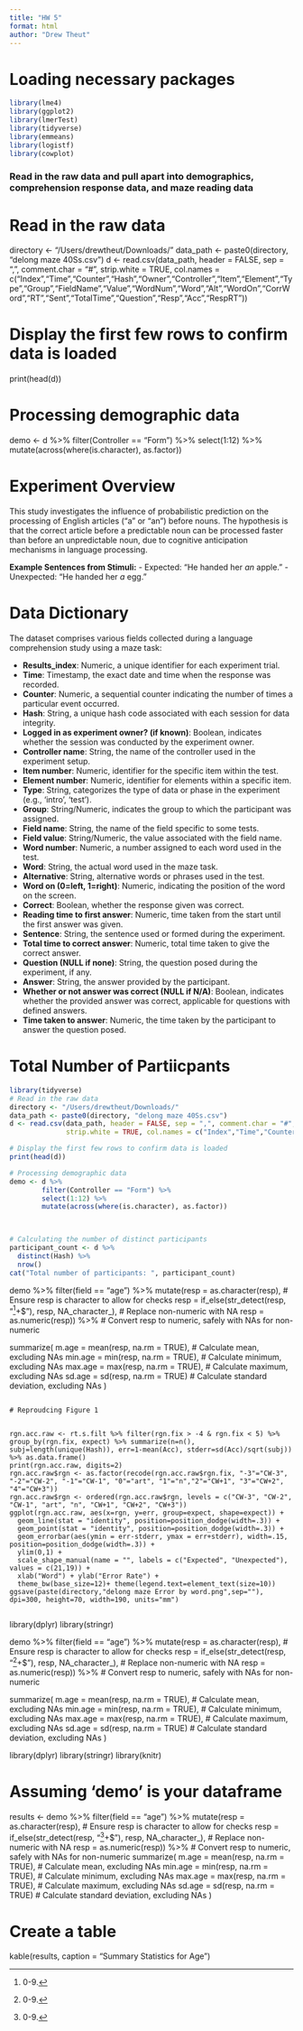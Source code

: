 ```yaml
---
title: "HW 5"
format: html
author: "Drew Theut"
---
```



# Loading necessary packages
```r
library(lme4)
library(ggplot2)
library(lmerTest)
library(tidyverse) 
library(emmeans)
library(logistf)
library(cowplot)

```
### Read in the raw data and pull apart into demographics, comprehension response data, and maze reading data

# Read in the raw data
directory <- "/Users/drewtheut/Downloads/"
data_path <- paste0(directory, "delong maze 40Ss.csv")
d <- read.csv(data_path, header = FALSE, sep = ",", comment.char = "#", 
              strip.white = TRUE, col.names = c("Index","Time","Counter","Hash","Owner","Controller","Item","Element","Type","Group","FieldName","Value","WordNum","Word","Alt","WordOn","CorrWord","RT","Sent","TotalTime","Question","Resp","Acc","RespRT"))

# Display the first few rows to confirm data is loaded
print(head(d))

# Processing demographic data
demo <- d %>% 
        filter(Controller == "Form") %>% 
        select(1:12) %>% 
        mutate(across(where(is.character), as.factor))


 









  

# Experiment Overview

This study investigates the influence of probabilistic prediction on the processing of English articles ("a" or "an") before nouns. The hypothesis is that the correct article before a predictable noun can be processed faster than before an unpredictable noun, due to cognitive anticipation mechanisms in language processing.

**Example Sentences from Stimuli:**
- Expected: "He handed her *an* apple."
- Unexpected: "He handed her *a* egg."

# Data Dictionary

The dataset comprises various fields collected during a language comprehension study using a maze task:

- **Results_index**: Numeric, a unique identifier for each experiment trial.
- **Time**: Timestamp, the exact date and time when the response was recorded.
- **Counter**: Numeric, a sequential counter indicating the number of times a particular event occurred.
- **Hash**: String, a unique hash code associated with each session for data integrity.
- **Logged in as experiment owner? (if known)**: Boolean, indicates whether the session was conducted by the experiment owner.
- **Controller name**: String, the name of the controller used in the experiment setup.
- **Item number**: Numeric, identifier for the specific item within the test.
- **Element number**: Numeric, identifier for elements within a specific item.
- **Type**: String, categorizes the type of data or phase in the experiment (e.g., 'intro', 'test').
- **Group**: String/Numeric, indicates the group to which the participant was assigned.
- **Field name**: String, the name of the field specific to some tests.
- **Field value**: String/Numeric, the value associated with the field name.
- **Word number**: Numeric, a number assigned to each word used in the test.
- **Word**: String, the actual word used in the maze task.
- **Alternative**: String, alternative words or phrases used in the test.
- **Word on (0=left, 1=right)**: Numeric, indicating the position of the word on the screen.
- **Correct**: Boolean, whether the response given was correct.
- **Reading time to first answer**: Numeric, time taken from the start until the first answer was given.
- **Sentence**: String, the sentence used or formed during the experiment.
- **Total time to correct answer**: Numeric, total time taken to give the correct answer.
- **Question (NULL if none)**: String, the question posed during the experiment, if any.
- **Answer**: String, the answer provided by the participant.
- **Whether or not answer was correct (NULL if N/A)**: Boolean, indicates whether the provided answer was correct, applicable for questions with defined answers.
- **Time taken to answer**: Numeric, the time taken by the participant to answer the question posed.




# Total Number of Partiicpants

```r
library(tidyverse)
# Read in the raw data
directory <- "/Users/drewtheut/Downloads/"
data_path <- paste0(directory, "delong maze 40Ss.csv")
d <- read.csv(data_path, header = FALSE, sep = ",", comment.char = "#", 
              strip.white = TRUE, col.names = c("Index","Time","Counter","Hash","Owner","Controller","Item","Element","Type","Group","FieldName","Value","WordNum","Word","Alt","WordOn","CorrWord","RT","Sent","TotalTime","Question","Resp","Acc","RespRT"))

# Display the first few rows to confirm data is loaded
print(head(d))

# Processing demographic data
demo <- d %>% 
        filter(Controller == "Form") %>% 
        select(1:12) %>% 
        mutate(across(where(is.character), as.factor))


 
# Calculating the number of distinct participants
participant_count <- d %>%
  distinct(Hash) %>%
  nrow()
cat("Total number of participants: ", participant_count)

```



demo %>% 
  filter(field == "age") %>%
  mutate(resp = as.character(resp),  # Ensure resp is character to allow for checks
         resp = if_else(str_detect(resp, "^[0-9.]+$"), resp, NA_character_), # Replace non-numeric with NA
         resp = as.numeric(resp)) %>%  # Convert resp to numeric, safely with NAs for non-numeric

  summarize(
    m.age = mean(resp, na.rm = TRUE),  # Calculate mean, excluding NAs
    min.age = min(resp, na.rm = TRUE),  # Calculate minimum, excluding NAs
    max.age = max(resp, na.rm = TRUE),  # Calculate maximum, excluding NAs
    sd.age = sd(resp, na.rm = TRUE)  # Calculate standard deviation, excluding NAs
  )





```

# Reproudcing Figure 1


rgn.acc.raw <- rt.s.filt %>% filter(rgn.fix > -4 & rgn.fix < 5) %>% group_by(rgn.fix, expect) %>% summarize(n=n(), subj=length(unique(Hash)), err=1-mean(Acc), stderr=sd(Acc)/sqrt(subj)) %>% as.data.frame()
print(rgn.acc.raw, digits=2)
rgn.acc.raw$rgn <- as.factor(recode(rgn.acc.raw$rgn.fix, "-3"="CW-3", "-2"="CW-2", "-1"="CW-1", "0"="art", "1"="n","2"="CW+1", "3"="CW+2", "4"="CW+3"))
rgn.acc.raw$rgn <- ordered(rgn.acc.raw$rgn, levels = c("CW-3", "CW-2", "CW-1", "art", "n", "CW+1", "CW+2", "CW+3"))
ggplot(rgn.acc.raw, aes(x=rgn, y=err, group=expect, shape=expect)) +
  geom_line(stat = "identity", position=position_dodge(width=.3)) +
  geom_point(stat = "identity", position=position_dodge(width=.3)) +
  geom_errorbar(aes(ymin = err-stderr, ymax = err+stderr), width=.15, position=position_dodge(width=.3)) +
  ylim(0,1) +
  scale_shape_manual(name = "", labels = c("Expected", "Unexpected"), values = c(21,19)) + 
  xlab("Word") + ylab("Error Rate") +
  theme_bw(base_size=12)+ theme(legend.text=element_text(size=10))
ggsave(paste(directory,"delong maze Error by word.png",sep=""), dpi=300, height=70, width=190, units="mm")


```
library(dplyr)
library(stringr)


demo %>% 
  filter(field == "age") %>%
  mutate(resp = as.character(resp),  # Ensure resp is character to allow for checks
         resp = if_else(str_detect(resp, "^[0-9.]+$"), resp, NA_character_), # Replace non-numeric with NA
         resp = as.numeric(resp)) %>%  # Convert resp to numeric, safely with NAs for non-numeric

  summarize(
    m.age = mean(resp, na.rm = TRUE),  # Calculate mean, excluding NAs
    min.age = min(resp, na.rm = TRUE),  # Calculate minimum, excluding NAs
    max.age = max(resp, na.rm = TRUE),  # Calculate maximum, excluding NAs
    sd.age = sd(resp, na.rm = TRUE)  # Calculate standard deviation, excluding NAs
  )


library(dplyr)
library(stringr)
library(knitr)

# Assuming 'demo' is your dataframe
results <- demo %>%
  filter(field == "age") %>%
  mutate(resp = as.character(resp),  # Ensure resp is character to allow for checks
         resp = if_else(str_detect(resp, "^[0-9.]+$"), resp, NA_character_), # Replace non-numeric with NA
         resp = as.numeric(resp)) %>%  # Convert resp to numeric, safely with NAs for non-numeric
  summarize(
    m.age = mean(resp, na.rm = TRUE),  # Calculate mean, excluding NAs
    min.age = min(resp, na.rm = TRUE),  # Calculate minimum, excluding NAs
    max.age = max(resp, na.rm = TRUE),  # Calculate maximum, excluding NAs
    sd.age = sd(resp, na.rm = TRUE)  # Calculate standard deviation, excluding NAs
  )

# Create a table
kable(results, caption = "Summary Statistics for Age")

